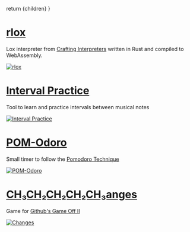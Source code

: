 
  return <Layout centered>{children}</Layout>
}

# [rlox](https://rlox-wasm.now.sh/)

Lox interpreter from [Crafting Interpreters](http://www.craftinginterpreters.com/) written in Rust
and compiled to WebAssembly.

[![rlox](./things/rlox.png)](https://rlox-wasm.now.sh/)

# [Interval Practice](http://joliv.me/interval-practice/)

Tool to learn and practice intervals between musical notes

[![Interval Practice](./things/interval-practice.png)](http://joliv.me/interval-practice/)

# [POM-Odoro](http://joliv.me/POM-Odoro/)

Small timer to follow the [Pomodoro Technique](https://en.wikipedia.org/wiki/Pomodoro_Technique)

[![POM-Odoro](./things/pom-odoro.png)](http://joliv.me/POM-Odoro/)

# [CH₃CH₂CH₂CH₂CH₃anges](http://blaquenkot.github.io/game-off-2013/)

Game for [Github's Game Off II](https://github.com/blog/1674-github-game-off-ii)

[![Changes](./things/changes.png)](http://blaquenkot.github.io/game-off-2013/)
